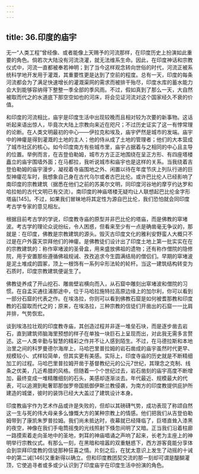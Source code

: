 ```yaml
---
---
---
```

title: 36.印度的庙宇
---




无一“人类工程”曾经像、或者能像上天赐予的河流那样，在印度历史上扮演如此重要的角色。倘若次大陆没有河流浇灌，就无法维系生命。因此，在印度神话和宗教仪式中，河流一直都被奉若神明；到了当今这样观念转向世俗的时代，河流正被系统科学地开发用于灌溉，其重要性更是达到了空前的程度。总有一天，印度的每条河流都会为了满足快速增长的灌溉渠网的需求而被排干殆尽，印度水库的蓄水能力会大到能够容纳得下整整一季全部的季风雨。不过，假如真到了那么一天，大自然被取而代之的水道底下那空空如也的河床，将会见证河流对这个国家经久不衰的价值。

和印度的河流相比，庙宇是印度生活中出现较晚而且相对较为次要的新事物。这话听起来语出惊人，毕竟次大陆上宗教向来近在咫尺；不过历史证实了这一有悖常理的论断。在人类文明最初的中心——伊拉克和埃及，庙宇俨然是城市的发端。庙宇中的神癨是得到灌溉的土地的主人；他的侍从成了土地的管理者；他们的大本营成了城市社区的核心。如今印度南方有些城市里，庙宇占据着与之相同的中心且主导的位置。举例而言，在吉登伯勒姆，城市方方正正地围绕在呈正方形、有四座塔楼矗立的庙宇围墙外面；在马都拉，我听说城市和庙宇也是这样的关系。当我绕着吉登伯勒姆的庙宇漫步，凝视着寺庙围地之外、闲置以待在年度节庆上列队行进的巨型神癨花车时，我想象自己身在古代乌尔或者古巴比伦。或许巴比伦人已经影响了南印度的宗教建筑（据悉在他们之前的苏美尔文明，同印度河谷地的摩亨约达罗和哈拉帕的古代文明已有交流）。南印度的神庙塔楼无疑均让人联想起巴比伦金字形塔庙[145]。不过，如果我们冒昧地将其定性为源自巴比伦，我们恐怕就会同印度考古学专家的意见相左。

根据目前考古学的学说，印度教寺庙的原型并非巴比伦的塔庙，而是佛教的窣堵波。考古学的理论众说纷纭，令人困惑，但看来至少有一点是确凿毫无争议的，那就是：在印度，佛教是宗教建筑的源头。毁灭古印度文化的雅利安野蛮人大概只不过是在户外露天崇拜他们的神癨。是佛教徒们设计出了印度土地上第一批实实在在的宗教建筑的：称作窣堵波的圣骨盒，用来盛放佛祖的遗物；还有称作僧院的隐修院，用于安置那些遵循佛祖规诫、孜孜追求今生圆满结局的僧侣们。早期的窣堵波是泥土堆成的圆冢，顶上一根饰有一系列伞形法轮的轮杆。当这一建筑结构转变为石质时，印度宗教建筑便诞生了。

佛教徒养成了开山挖石、雕凿壁岩横向而入，从石窟中雕刻出窣堵波和僧院的习惯。在自孟买通往浦那途中，位于马哈拉施特拉高原边缘上的加尔利，你可以看到一部分石窟的代表之作。在埃洛拉，你则可以看到佛教石窟是如何被耆那教和印度教的石窟取而代之的；原来，在埃洛拉，三种宗教的信徒们开凿出的石窟一一比肩并排，气势恢宏。

谈到埃洛拉壮观的印度教寺庙，其创造过程并非逐一堆垒石块，而是逐步凿去岩石，直到建筑师脑海里预想的样子在单独一块巨石上呈现而出，对此我无需多言赘述。这一人类辛勤与智慧的精彩之作并不让人感到陌生。不过，在马德拉斯和本地治里之间的科罗曼德尔海岸上，马哈巴里普拉姆的岩石凿成的庙宇虽然时代更早、规模较小、式样较简单，但其实更有美感。实际上，印度寺庙的历史就是不断精细加工的过程。马哈巴里普拉姆开凿于基督教纪元的公元7世纪，其理念之克制、线条之优美，几近希腊的风格。但随着一个个世纪过去，岩石凿刻的庙宇高度不断增加，最终变成一堆精雕细刻的石头，美感却逐渐淡去。年代最近、规模最大的代表，可以追溯到毗奢耶那伽罗帝国抵御伊斯兰教侵袭，为南方的印度教提供庇护所建造的城堡，彼时的装饰已经大大盖过了建筑设计本身。

印度教庙宇作为艺术作品或许是失败的，但却以其磅礴气势，成功表现了称颂自然这一生与死的伟大母亲多么慷慨大方的某种宗教上的情感。他们把我们从吉登伯勒姆带到了康凯朱罗普拉姆。我们尚未抵达时，夜幕就已经降临了，巨塔直耸入漆黑的夜空，神像在我们手电筒摇曳的光线照射下倏忽间明了又暗。正当我们沿着柱廊一路摸索着走向圣地中的圣地，刺耳的神庙唱诵之声响了起来，长老为主座上的神明举行宗教仪式。有那么一刻，在黑暗和喧嚣的双重魅惑下，西方游客竟能分享体会到崇拜印度教的信徒那种狂喜之情。片刻之后，在犹太意识上发生了动摇的十诫中的第二诫[146]又重新得以确立。但和印度教团契交流的那一刻却可谓是醍醐灌顶，它使追寻者或多或少认识到了印度庙宇在印度生活中扮演的角色。